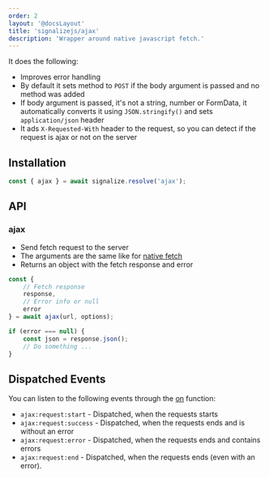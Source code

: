 ```yaml
---
order: 2
layout: '@docsLayout'
title: 'signalizejs/ajax'
description: 'Wrapper around native javascript fetch.'
---
```


It does the following:
- Improves error handling
- By default it sets method to `POST` if the body argument is passed and no method was added
- If body argument is passed, it's not a string, number or FormData, it automatically converts it using `JSON.stringify()` and sets `application/json` header
- It ads `X-Requested-With` header to the request, so you can detect if the request is ajax or not on the server

## Installation
<ImportMapDependencies module="ajax" />

```js
const { ajax } = await signalize.resolve('ajax');
```

## API

### ajax
- Send fetch request to the server
- The arguments are the same like for [native fetch](https://developer.mozilla.org/en-US/docs/Web/API/Fetch_API/Using_Fetch)
- Returns an object with the fetch response and error

```js
const {
	// Fetch response
	response,
	// Error info or null
	error
} = await ajax(url, options);

if (error === null) {
	const json = response.json();
	// Do something ...
}
```

## Dispatched Events
You can listen to the following events through the [on](/docs/0.1/modules/event#on) function:
- `ajax:request:start` - Dispatched, when the requests starts
- `ajax:request:success` - Dispatched, when the requests ends and is without an error
- `ajax:request:error` - Dispatched, when the requests ends and contains errors
- `ajax:request:end` - Dispatched, when the requests ends (even with an error).
